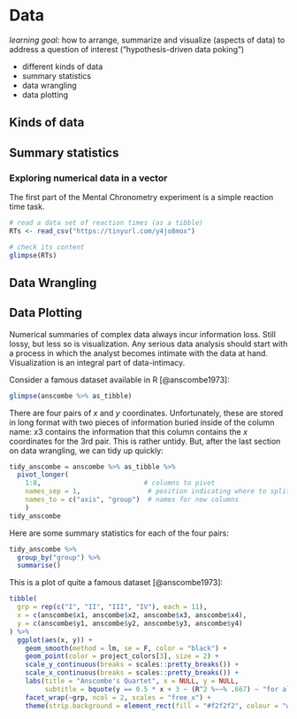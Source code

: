 # Data

*learning goal:* how to arrange, summarize and visualize (aspects of data) to address a question of interest ("hypothesis-driven data poking")



- different kinds of data
- summary statistics
- data wrangling
- data plotting

## Kinds of data


## Summary statistics


### Exploring numerical data in a vector

The first part of the Mental Chronometry experiment is a simple reaction time task.

```r
# read a data set of reaction times (as a tibble)
RTs <- read_csv("https://tinyurl.com/y4jo8mox")

# check its content
glimpse(RTs)
```

## Data Wrangling

## Data Plotting

Numerical summaries of complex data always incur information loss. Still lossy, but less so is visualization. Any serious data analysis should start with a process in which the analyst becomes intimate with the data at hand. Visualization is an integral part of data-intimacy.

Consider a famous dataset available in R [@anscombe1973]: 

```r
glimpse(anscombe %>% as_tibble)
```

There are four pairs of $x$ and $y$ coordinates. Unfortunately, these are stored in long format with two pieces of information buried inside of the column name: $x3$ contains the information that this column contains the $x$ coordinates for the 3rd pair. This is rather untidy. But, after the last section on data wrangling, we can tidy up quickly:

```r
tidy_anscombe = anscombe %>% as_tibble %>% 
  pivot_longer(
    1:8,                          # columns to pivot
    names_sep = 1,                 # position indicating where to split each column name
    names_to = c("axis", "group")  # names for new columns
    ) 
tidy_anscombe
```

Here are some summary statistics for each of the four pairs:

```r
tidy_anscombe %>% 
  group_by("group") %>% 
  summarise()
```



This is a plot of quite a famous dataset [@anscombe1973]:

```r
tibble(
  grp = rep(c("I", "II", "III", "IV"), each = 11),
  x = c(anscombe$x1, anscombe$x2, anscombe$x3, anscombe$x4),
  y = c(anscombe$y1, anscombe$y2, anscombe$y3, anscombe$y4)
) %>% 
  ggplot(aes(x, y)) +
    geom_smooth(method = lm, se = F, color = "black") +
    geom_point(color = project_colors[3], size = 2) +
    scale_y_continuous(breaks = scales::pretty_breaks()) +
    scale_x_continuous(breaks = scales::pretty_breaks()) +
    labs(title = "Anscombe's Quartet", x = NULL, y = NULL,
         subtitle = bquote(y == 0.5 * x + 3 ~ (R^2 %~~% .667) ~ "for all datasets")) +
    facet_wrap(~grp, ncol = 2, scales = "free_x") +
    theme(strip.background = element_rect(fill = "#f2f2f2", colour = "white"))
```
